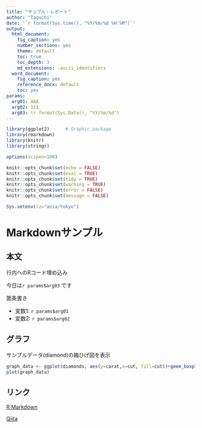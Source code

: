 ```yaml
---
title: "サンプル・レポート"
author: "Taguchi"
date: '`r format(Sys.time(), "%Y/%m/%d %H:%M")`'
output:
  html_document:
    fig_caption: yes
    number_sections: yes
    theme: default
    toc: true
    toc_depth: 3
    md_extensions: -ascii_identifiers
  word_document:
    fig_caption: yes
    reference_docx: default
    toc: yes
params:
  arg01: AAA
  arg02: 111
  arg03: !r format(Sys.Date(), "%Y/%m/%d")
---
```

```r
library(ggplot2)      # Graphic package
library(rmarkdown)
library(knitr)      
library(stringr)

options(scipen=100)

knitr::opts_chunk$set(echo = FALSE)
knitr::opts_chunk$set(eval = TRUE)
knitr::opts_chunk$set(tidy = TRUE)
knitr::opts_chunk$set(warning = TRUE)
knitr::opts_chunk$set(error = FALSE)
knitr::opts_chunk$set(message = FALSE)

Sys.setenv(tz="asia/tokyo")

```

# Markdownサンプル
## 本文

行内へのRコード埋め込み

今日は`r params$arg03` です

箇条書き

* 変数1: `r params$arg01`
* 変数2: `r params$arg02`


## グラフ
サンプルデータ(diamond)の箱ひげ図を表示

```r
graph_data <- ggplot(diamonds, aes(y=carat,x=cut, fill=cut))+geom_boxplot()
plot(graph_data)

```

## リンク
[R Markdown](http://rmarkdown.rstudio.com/)

[Qiita](https://qiita.com/tomotagwork/items/c92fb40a76f56ea16aa4)
